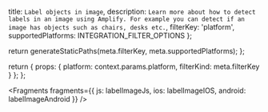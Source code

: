   title: `Label objects in image`,
  description: `Learn more about how to detect labels in an image using Amplify. For example you can detect if an image has objects such as chairs, desks etc.`,
  filterKey: 'platform',
  supportedPlatforms: INTEGRATION_FILTER_OPTIONS
};



  return generateStaticPaths(meta.filterKey, meta.supportedPlatforms);
};

  return {
    props: {
      platform: context.params.platform,
      filterKind: meta.filterKey
    }
  };
};


<Fragments
  fragments={{
    js: labelImageJs,
    ios: labelImageIOS,
    android: labelImageAndroid
  }}
/>
